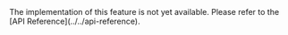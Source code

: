 <PlatformWrapper platform="react-native">
The <Vpl k="NAME" /> implementation of this feature is not yet available. Please refer to the [API Reference](../../api-reference).
</PlatformWrapper>